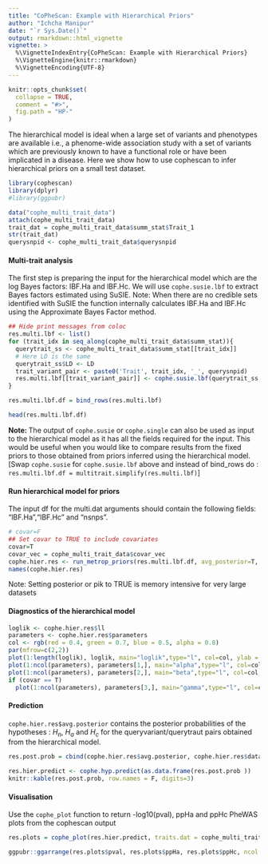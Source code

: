 ```yaml
---
title: "CoPheScan: Example with Hierarchical Priors"
author: "Ichcha Manipur"
date: "`r Sys.Date()`"
output: rmarkdown::html_vignette
vignette: >
  %\VignetteIndexEntry{CoPheScan: Example with Hierarchical Priors}
  %\VignetteEngine{knitr::rmarkdown}
  %\VignetteEncoding{UTF-8}
---
```


```r
knitr::opts_chunk$set(
  collapse = TRUE,
  comment = "#>",
  fig.path = "HP-"
)
```

The hierarchical model is ideal when a large set of variants and phenotypes are available i.e., a phenome-wide association study with a set of variants which are previously  known to have a functional role or have been implicated in a disease. 
Here we show how to use cophescan to infer hierarchical priors on a small test dataset.

```r
library(cophescan)
library(dplyr)
#library(ggpubr)
```

```r
data("cophe_multi_trait_data")
attach(cophe_multi_trait_data)
trait_dat = cophe_multi_trait_data$summ_stat$Trait_1
str(trait_dat)
querysnpid <- cophe_multi_trait_data$querysnpid
```


#### Multi-trait analysis

The first step is preparing the input for the hierarchical model which are the log Bayes factors: lBF.Ha and lBF.Hc. We will use `cophe.susie.lbf` to extract Bayes factors estimated using SuSIE.
Note: When there are no credible sets identified with SuSIE the function internally calculates lBF.Ha and lBF.Hc using the Approximate Bayes Factor method. 
```r
## Hide print messages from coloc
res.multi.lbf <- list()
for (trait_idx in seq_along(cophe_multi_trait_data$summ_stat)){
  querytrait_ss <- cophe_multi_trait_data$summ_stat[[trait_idx]]
  # Here LD is the same
  querytrait_ss$LD <- LD
  trait_variant_pair <- paste0('Trait', trait_idx, '_', querysnpid)
  res.multi.lbf[[trait_variant_pair]] <- cophe.susie.lbf(querytrait_ss, querysnpid = querysnpid, querytrait = paste0('Trait', trait_idx))
}

res.multi.lbf.df = bind_rows(res.multi.lbf)

```


```r
head(res.multi.lbf.df)
```

**Note: ** The output of `cophe.susie` or `cophe.single` can also be used as input to the hierarchical model as it has all the fields required for the input. This would be useful when you would like to compare results from the fixed priors to those obtained from priors inferred using the hierarchical model. [Swap `cophe.susie` for `cophe.susie.lbf` above and instead of bind_rows do : `res.multi.lbf.df = multitrait.simplify(res.multi.lbf)`]

#### Run hierarchical model for priors

The input df for the multi.dat arguments should contain the following fields: "lBF.Ha","lBF.Hc" and "nsnps".  
```r
# covar=F
## Set covar to TRUE to include covariates
covar=T
covar_vec = cophe_multi_trait_data$covar_vec
cophe.hier.res <- run_metrop_priors(res.multi.lbf.df, avg_posterior=T, avg_pik = T, covar_vec = covar_vec, covar = covar, nits = 30000)
names(cophe.hier.res)
```
Note: Setting posterior or pik to TRUE is memory intensive for very large datasets

#### Diagnostics of the hierarchical model
```r
loglik <- cophe.hier.res$ll
parameters <- cophe.hier.res$parameters
col <- rgb(red = 0.4, green = 0.7, blue = 0.5, alpha = 0.8)
par(mfrow=c(2,2))
plot(1:length(loglik), loglik, main="loglik",type="l", col=col, ylab = "ll", xlab="")
plot(1:ncol(parameters), parameters[1,], main="alpha",type="l", col=col, ylab = "alpha", xlab="")
plot(1:ncol(parameters), parameters[2,], main="beta",type="l", col=col, ylab = "beta", xlab="")
if (covar == T)
  plot(1:ncol(parameters), parameters[3,], main="gamma",type="l", col=col, ylab = "gamma", xlab="")

```






#### Prediction

`cophe.hier.res$avg.posterior` contains the posterior probabilities of the hypotheses : $H_n$,  $H_a$ and $H_c$ for the queryvariant/querytraut pairs obtained from the hierarchical model.
```r
res.post.prob = cbind(cophe.hier.res$avg.posterior, cophe.hier.res$data)
```

```r
res.hier.predict <- cophe.hyp.predict(as.data.frame(res.post.prob ))
knitr::kable(res.post.prob, row.names = F, digits=3)
```


#### Visualisation

Use the `cophe_plot` function to return -log10(pval), ppHa and ppHc PheWAS plots from the cophescan output

```r
res.plots = cophe_plot(res.hier.predict, traits.dat = cophe_multi_trait_data$summ_stat, querysnpid = querysnpid, pheno_names = paste0('Trait', 1:30))

ggpubr::ggarrange(res.plots$pval, res.plots$ppHa, res.plots$ppHc, ncol = 2, nrow = 2)
```



